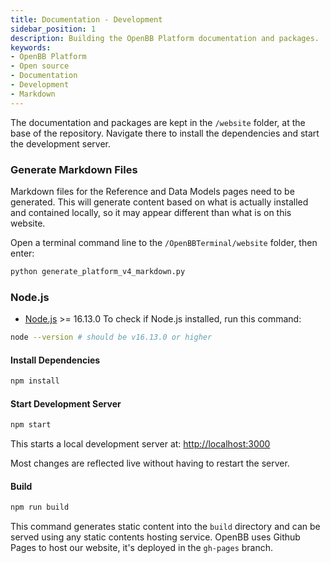 ```yaml
---
title: Documentation - Development
sidebar_position: 1
description: Building the OpenBB Platform documentation and packages.
keywords:
- OpenBB Platform
- Open source
- Documentation
- Development
- Markdown
---
```



<HeadTitle title="Documentation - Development | OpenBB Platform Docs" />


The documentation and packages are kept in the `/website` folder, at the base of the repository. Navigate there to install the dependencies and start the development server.

### Generate Markdown Files

Markdown files for the Reference and Data Models pages need to be generated.
This will generate content based on what is actually installed and contained locally, so it may appear different than what is on this website.

Open a terminal command line to the `/OpenBBTerminal/website` folder, then enter:

```bash
python generate_platform_v4_markdown.py
```

### Node.js

- [Node.js](https://nodejs.org/en/) >= 16.13.0
  To check if Node.js installed, run this command:

```bash
node --version # should be v16.13.0 or higher
```

#### Install Dependencies

```bash
npm install
```

#### Start Development Server

```bash
npm start
```

This starts a local development server at: [http://localhost:3000](http://localhost:3000)

Most changes are reflected live without having to restart the server.

#### Build

```bash
npm run build
```

This command generates static content into the `build` directory and can be served using any static contents hosting service. OpenBB uses Github Pages to host our website, it's deployed in the `gh-pages` branch.
